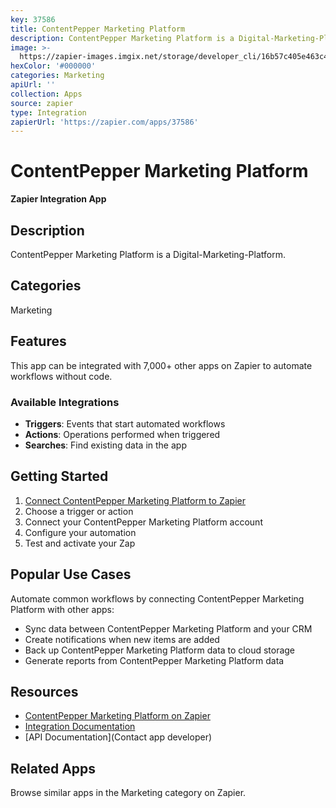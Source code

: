 ```yaml
---
key: 37586
title: ContentPepper Marketing Platform
description: ContentPepper Marketing Platform is a Digital-Marketing-Platform.
image: >-
  https://zapier-images.imgix.net/storage/developer_cli/16b57c405e463c42623b1fd8bc723162_2.png?auto=format%2Ccompress&ixlib=python-3.0.0&q=50
hexColor: '#000000'
categories: Marketing
apiUrl: ''
collection: Apps
source: zapier
type: Integration
zapierUrl: 'https://zapier.com/apps/37586'
---
```

# ContentPepper Marketing Platform

**Zapier Integration App**

## Description

ContentPepper Marketing Platform is a Digital-Marketing-Platform.

## Categories

Marketing

## Features

This app can be integrated with 7,000+ other apps on Zapier to automate workflows without code.

### Available Integrations

- **Triggers**: Events that start automated workflows
- **Actions**: Operations performed when triggered
- **Searches**: Find existing data in the app

## Getting Started

1. [Connect ContentPepper Marketing Platform to Zapier](https://zapier.com/apps/37586)
2. Choose a trigger or action
3. Connect your ContentPepper Marketing Platform account
4. Configure your automation
5. Test and activate your Zap

## Popular Use Cases

Automate common workflows by connecting ContentPepper Marketing Platform with other apps:

- Sync data between ContentPepper Marketing Platform and your CRM
- Create notifications when new items are added
- Back up ContentPepper Marketing Platform data to cloud storage
- Generate reports from ContentPepper Marketing Platform data

## Resources

- [ContentPepper Marketing Platform on Zapier](https://zapier.com/apps/37586)
- [Integration Documentation](https://zapier.com/apps/37586/integrations)
- [API Documentation](Contact app developer)

## Related Apps

Browse similar apps in the Marketing category on Zapier.
